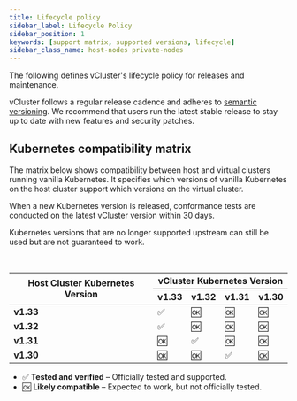 ```yaml
---
title: Lifecycle policy
sidebar_label: Lifecycle Policy
sidebar_position: 1
keywords: [support matrix, supported versions, lifecycle]
sidebar_class_name: host-nodes private-nodes 
---
```



The following defines vCluster's lifecycle policy for releases and maintenance.

vCluster follows a regular release cadence and adheres to [semantic versioning](https://semver.org/). We recommend that users run the latest stable release to stay up to date with new features and security patches.  

<SupportedVersions />

## Kubernetes compatibility matrix

The matrix below shows compatibility between host and virtual clusters running vanilla Kubernetes. It specifies which versions of vanilla Kubernetes on the host cluster support which versions on the virtual cluster.  

When a new Kubernetes version is released, conformance tests are conducted on the latest vCluster version within 30 days.  

Kubernetes versions that are no longer supported upstream can still be used but are not guaranteed to work.

<!-- Markdown does not support merged cells (colspan/rowspan), so using HTML for visual formatting instead. -->

<br />

<table>
  <thead>
    <tr>
      <th rowspan="2">Host Cluster Kubernetes Version</th>
      <th colspan="4">vCluster Kubernetes Version</th>
    </tr>
    <tr>
      <th>v1.33</th>
      <th>v1.32</th>
      <th>v1.31</th>
      <th>v1.30</th>
    </tr>
  </thead>
  <tbody>
    <tr>
      <td><b>v1.33</b></td>
      <td>✅</td>
      <td>🆗</td>
      <td>🆗</td>
      <td>🆗</td>
    </tr>
    <tr>
      <td><b>v1.32</b></td>
      <td>✅</td>
      <td>🆗</td>
      <td>🆗</td>
      <td>🆗</td>
    </tr>
    <tr>
      <td><b>v1.31</b></td>
      <td>🆗</td>
      <td>✅</td>
      <td>🆗</td>
      <td>🆗</td>
    </tr>
    <tr>
      <td><b>v1.30</b></td>
      <td>🆗</td>
      <td>🆗</td>
      <td>✅</td>
      <td>🆗</td>
    </tr>
  </tbody>
</table>

- ✅ **Tested and verified** – Officially tested and supported.
- 🆗 **Likely compatible** – Expected to work, but not officially tested.
